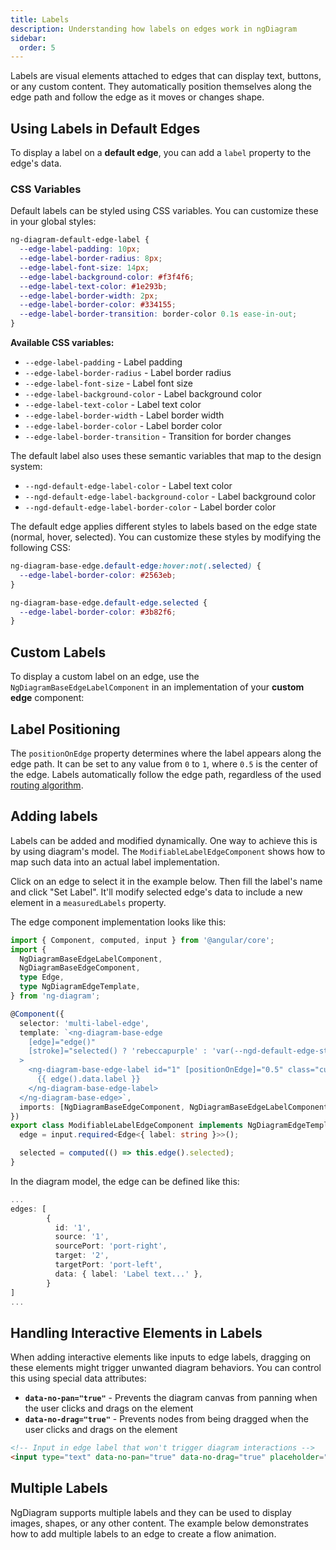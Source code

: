 ```yaml
---
title: Labels
description: Understanding how labels on edges work in ngDiagram
sidebar:
  order: 5
---
```



Labels are visual elements attached to edges that can display text, buttons, or any custom content. They automatically position themselves along the edge path and follow the edge as it moves or changes shape.

## Using Labels in Default Edges

To display a label on a **default edge**, you can add a `label` property to the edge's data.


<DefaultLabel />

<CodeSnippet relativePath="edges/labels/default-label/diagram.component.ts" />

### CSS Variables

Default labels can be styled using CSS variables. You can customize these in your global styles:

```scss
ng-diagram-default-edge-label {
  --edge-label-padding: 10px;
  --edge-label-border-radius: 8px;
  --edge-label-font-size: 14px;
  --edge-label-background-color: #f3f4f6;
  --edge-label-text-color: #1e293b;
  --edge-label-border-width: 2px;
  --edge-label-border-color: #334155;
  --edge-label-border-transition: border-color 0.1s ease-in-out;
}
```

**Available CSS variables:**

- `--edge-label-padding` - Label padding
- `--edge-label-border-radius` - Label border radius
- `--edge-label-font-size` - Label font size
- `--edge-label-background-color` - Label background color
- `--edge-label-text-color` - Label text color
- `--edge-label-border-width` - Label border width
- `--edge-label-border-color` - Label border color
- `--edge-label-border-transition` - Transition for border changes

The default label also uses these semantic variables that map to the design system:

- `--ngd-default-edge-label-color` - Label text color
- `--ngd-default-edge-label-background-color` - Label background color
- `--ngd-default-edge-label-border-color` - Label border color

The default edge applies different styles to labels based on the edge state (normal, hover, selected). You can customize these styles by modifying the following CSS:

```scss
ng-diagram-base-edge.default-edge:hover:not(.selected) {
  --edge-label-border-color: #2563eb;
}

ng-diagram-base-edge.default-edge.selected {
  --edge-label-border-color: #3b82f6;
}
```

## Custom Labels

To display a custom label on an edge, use the `NgDiagramBaseEdgeLabelComponent` in an implementation of your **custom edge** component:


<LabeledEdge />

<CodeSnippet relativePath="edges/custom-edges/labeled-edge/labeled-edge.component.ts" />

## Label Positioning

The `positionOnEdge` property determines where the label appears along the edge path. It can be set to any value from `0` to `1`, where `0.5` is the center of the edge. Labels automatically follow the edge path, regardless of the used [routing algorithm](/docs/guides/edges/routing).

## Adding labels

Labels can be added and modified dynamically. One way to achieve this is by using diagram's model. The `ModifiableLabelEdgeComponent` shows how to map such data into an actual label implementation.

Click on an edge to select it in the example below. Then fill the label's name and click "Set Label".
It'll modify selected edge's data to include a new element in a `measuredLabels` property.


<AddingLabels />

The edge component implementation looks like this:

```typescript
import { Component, computed, input } from '@angular/core';
import {
  NgDiagramBaseEdgeLabelComponent,
  NgDiagramBaseEdgeComponent,
  type Edge,
  type NgDiagramEdgeTemplate,
} from 'ng-diagram';

@Component({
  selector: 'multi-label-edge',
  template: `<ng-diagram-base-edge
    [edge]="edge()"
    [stroke]="selected() ? 'rebeccapurple' : 'var(--ngd-default-edge-stroke)'"
  >
    <ng-diagram-base-edge-label id="1" [positionOnEdge]="0.5" class="custom-label">
      {{ edge().data.label }}
    </ng-diagram-base-edge-label>
  </ng-diagram-base-edge>`,
  imports: [NgDiagramBaseEdgeComponent, NgDiagramBaseEdgeLabelComponent],
})
export class ModifiableLabelEdgeComponent implements NgDiagramEdgeTemplate<{ label: string }> {
  edge = input.required<Edge<{ label: string }>>();

  selected = computed(() => this.edge().selected);
}
```

In the diagram model, the edge can be defined like this:

```typescript
...
edges: [
        {
          id: '1',
          source: '1',
          sourcePort: 'port-right',
          target: '2',
          targetPort: 'port-left',
          data: { label: 'Label text...' },
        }
]
...
```

## Handling Interactive Elements in Labels

When adding interactive elements like inputs to edge labels, dragging on these elements might trigger unwanted diagram behaviors. You can control this using special data attributes:

- **`data-no-pan="true"`** - Prevents the diagram canvas from panning when the user clicks and drags on the element
- **`data-no-drag="true"`** - Prevents nodes from being dragged when the user clicks and drags on the element

```html
<!-- Input in edge label that won't trigger diagram interactions -->
<input type="text" data-no-pan="true" data-no-drag="true" placeholder="Type here" />
```

## Multiple Labels

NgDiagram supports multiple labels and they can be used to display images, shapes, or any other content.
The example below demonstrates how to add multiple labels to an edge to create a flow animation.


<MultipleLabels />

<CodeSnippet relativePath="edges/labels/multiple-labels/multiple-labels-edge.component.ts" />
